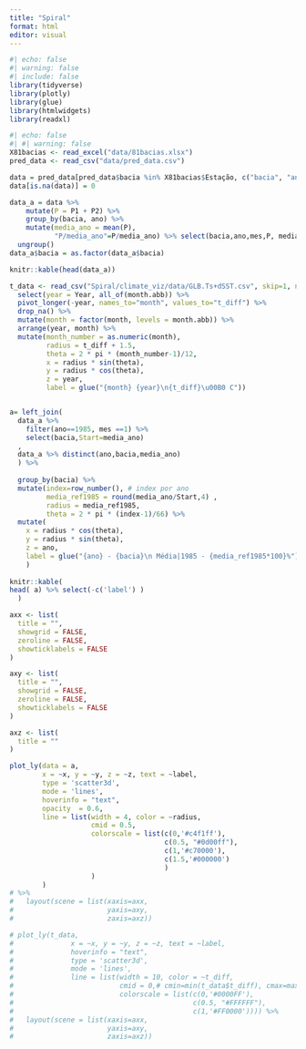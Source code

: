```yaml
---
title: "Spiral"
format: html
editor: visual
---
```




```r
#| echo: false
#| warning: false
#| include: false
library(tidyverse)
library(plotly)
library(glue)
library(htmlwidgets)
library(readxl)
```


```r
#| echo: false
#| #| warning: false
X81bacias <- read_excel("data/81bacias.xlsx")
pred_data <- read_csv("data/pred_data.csv")
```

```r
data = pred_data[pred_data$bacia %in% X81bacias$Estação, c("bacia", "ano", "mes", "P1", "P2")]
data[is.na(data)] = 0

data_a = data %>%
    mutate(P = P1 + P2) %>%
    group_by(bacia, ano) %>%
    mutate(media_ano = mean(P),
           "P/media_ano"=P/media_ano) %>% select(bacia,ano,mes,P, media_ano,"P/media_ano") %>%
  ungroup()
data_a$bacia = as.factor(data_a$bacia)

knitr::kable(head(data_a))
```


```r

t_data <- read_csv("Spiral/climate_viz/data/GLB.Ts+dSST.csv", skip=1, na="***") %>%
  select(year = Year, all_of(month.abb)) %>%
  pivot_longer(-year, names_to="month", values_to="t_diff") %>%
  drop_na() %>%
  mutate(month = factor(month, levels = month.abb)) %>%
  arrange(year, month) %>%
  mutate(month_number = as.numeric(month),
         radius = t_diff + 1.5,
         theta = 2 * pi * (month_number-1)/12,
         x = radius * sin(theta),
         y = radius * cos(theta),
         z = year,
         label = glue("{month} {year}\n{t_diff}\u00B0 C"))


a= left_join(
  data_a %>% 
    filter(ano==1985, mes ==1) %>%
    select(bacia,Start=media_ano)
  ,
  data_a %>% distinct(ano,bacia,media_ano)
  ) %>%
  
  group_by(bacia) %>%
  mutate(index=row_number(), # index por ano
         media_ref1985 = round(media_ano/Start,4) ,
         radius = media_ref1985,
         theta = 2 * pi * (index-1)/66) %>%
  mutate(
    x = radius * cos(theta),
    y = radius * sin(theta),
    z = ano,
    label = glue("{ano} - {bacia}\n Média|1985 - {media_ref1985*100}%")
    )
         
knitr::kable(
head( a) %>% select(-c('label') )
  )
```


```r
axx <- list(
  title = "",
  showgrid = FALSE,
  zeroline = FALSE,
  showticklabels = FALSE
)

axy <- list(
  title = "",
  showgrid = FALSE,
  zeroline = FALSE,
  showticklabels = FALSE
)

axz <- list(
  title = ""
)

plot_ly(data = a,
        x = ~x, y = ~y, z = ~z, text = ~label,
        type = 'scatter3d',
        mode = 'lines',
        hoverinfo = "text",
        opacity  = 0.6,
        line = list(width = 4, color = ~radius,
                    cmid = 0.5,
                    colorscale = list(c(0,'#c4f1ff'),
                                      c(0.5, "#0d00ff"),
                                      c(1,'#c70000'),
                                      c(1.5,'#000000')
                                      )
                    )
        )  
# %>%
#   layout(scene = list(xaxis=axx,
#                       yaxis=axy,
#                       zaxis=axz))

# plot_ly(t_data,
#              x = ~x, y = ~y, z = ~z, text = ~label,
#              hoverinfo = "text",
#              type = 'scatter3d',
#              mode = 'lines',
#              line = list(width = 10, color = ~t_diff,
#                          cmid = 0,# cmin=min(t_data$t_diff), cmax=max(t_data$t_diff),
#                          colorscale = list(c(0,'#0000FF'),
#                                            c(0.5, "#FFFFFF"),
#                                            c(1,'#FF0000')))) %>%
#   layout(scene = list(xaxis=axx,
#                       yaxis=axy,
#                       zaxis=axz))
```

